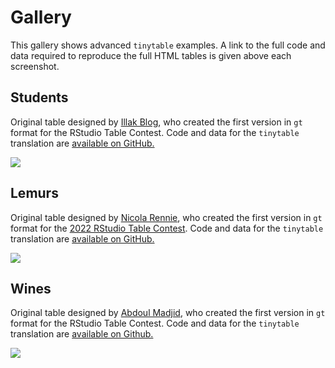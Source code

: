# Gallery

This gallery shows advanced `tinytable` examples. A link to the full code and data required to reproduce the full HTML tables is given above each screenshot.

## Students

Original table designed by [Illak Blog](https://illak-blog.netlify.app/posts/tabla_gt_se/tablas_gt_se), who created the first version in `gt` format for the RStudio Table Contest. Code and data for the `tinytable` translation are [available on GitHub.](https://github.com/vincentarelbundock/tinytable/tree/main/gallery/students)

![](figures/gallery_students.png)

## Lemurs

Original table designed by [Nicola Rennie](https://nrennie.rbind.io/), who created the first version in `gt` format for the [2022 RStudio Table Contest](https://github.com/nrennie/2022-table-contest). Code and data for the `tinytable` translation are [available on GitHub.](https://github.com/vincentarelbundock/tinytable/tree/main/gallery/lemurs)

![](figures/gallery_lemurs.png)

## Wines

Original table designed by [Abdoul Madjid](https://www.abdoulblog.com), who created the first version in `gt` format for the RStudio Table Contest. Code and data for the `tinytable` translation are [available on Github.](https://github.com/vincentarelbundock/tinytable/tree/main/gallery/wines)

![](figures/gallery_wines.png){fig-alt="Table showing a list of wines with various attributes including price, rating, and origin."}

